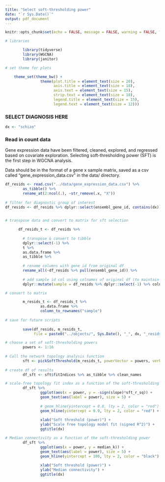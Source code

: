 ```yaml
---
title: "Select soft-thresholding power"
date: "`r Sys.Date()`"
output: pdf_document
---
```


```r

knitr::opts_chunk$set(echo = FALSE, message = FALSE, warning = FALSE, fig.align = "center")

# libraries

        library(tidyverse)
        library(WGCNA)
        library(janitor)

# set theme for plots

    theme_set(theme_bw() +
                theme(plot.title = element_text(size = 20),
                      axis.title = element_text(size = 18),
                      axis.text = element_text(size = 15),
                      strip.text = element_text(size = 18),
                      legend.title = element_text(size = 15),
                      legend.text = element_text(size = 12)))

```

### SELECT DIAGNOSIS HERE
```r

dx <- "schizo"

```



### Read in count data
Gene expression data have been filtered, cleaned, explored, and regressed based on covariate exploration. Selecting soft-thresholding power (SFT) is the first step in WGCNA analysis.

Data should be in the format of a gene x sample matrix, saved as a csv called "gene_expression_data.csv" in the data/ directory.

```r

df_resids <- read.csv("../data/gene_expression_data.csv") %>% 
        as_tibble() %>%
        rename_at(2:ncol(.), ~str_remove(.x, "X"))
 
# filter for diagnostic group of interest
df_resids <- df_resids %>% dplyr::select(ensembl_gene_id, contains(dx))
       
```

```r

# transpose data and convert to matrix for sft selection

      df_resids_t <- df_resids %>%
        
        # transpose & convert to tibble
        dplyr::select(-1) %>%
        t %>%
        as.data.frame %>%
        as_tibble %>%
        
        # rename columns with gene id from original df
        rename_all(~df_resids %>% pull(ensembl_gene_id)) %>%
        
        # add sample id col using colnames of original df (to maintain order)
        dplyr::mutate(sample = df_resids %>% dplyr::select(-1) %>% colnames, .before = 1)

# convert to matrix

        m_resids_t <- df_resids_t %>% 
                as.data.frame %>% 
                column_to_rownames("sample")
        
# save for future scripts
        
        save(df_resids, m_resids_t,
             file = paste0("../objects/", Sys.Date(), "_", dx, "_resids.Rdata"))

```

```r

# choose a set of soft-thresholding powers
        powers <- 1:16
        
# Call the network topology analysis function
        sft <- pickSoftThreshold(m_resids_t, powerVector = powers, verbose = 5)
        
# create df of results
        df_sft <- sft$fitIndices %>% as_tibble %>% clean_names

```

```r

# scale-free topology fit index as a function of the soft-thresholding power
        df_sft %>% 
                ggplot(aes(x = power, y = -sign(slope)*sft_r_sq)) +
                geom_text(aes(label = power), size = 5) +
                
                # geom_hline(yintercept = 0.8, lty = 2, color = "red") +
                geom_hline(yintercept = 0.9, lty = 2, color = "red") +
                
                xlab("Soft threshold (power)") +
                ylab("Scale free topology model fit (signed R^2)") +
                ggtitle(dx)

# Median connectivity as a function of the soft-thresholding power
        df_sft %>% 
                ggplot(aes(x = power, y = median_k)) +
                geom_text(aes(label = power), size = 5) +
                geom_hline(yintercept = 100, lty = 2, color = "black") +
                
                xlab("Soft threshold (power)") +
                ylab("Median connectivity") +
                ggtitle(dx)

```






